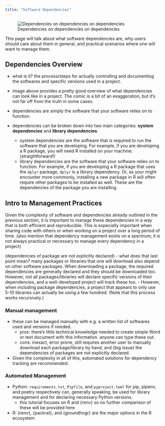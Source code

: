 ```yaml
---
title: "Software Dependencies"
---
```


![Dependencies on dependencies on dependencies](https://imgs.xkcd.com/comics/dependency.png){#fig-dependencies}

This page will talk about what software dependencies are, why users should care about them in general, and practical scenarios where one will want to manage them.

## Dependencies Overview

-   what is it? the process/steps for actually controlling and documenting the softwares and specific versions used in a project.
- image above provides a pretty good overview of what dependencies can look like in a project. The comic is a bit of an exaggeration, but it's not far off from the truth in some cases.

-   dependencies are simply the software that your software relies on to function. 
-   dependencies can be broken down into two main categories: **system dependencies** and **library dependencies**.
    -   system dependencies are the software that is required to run the software that you are developing. For example, if you are developing a R package, you will need R installed on your machine. (straightforward!)
    -   library dependencies are the software that your software relies on to function. For example, if you are developing a R package that uses the `dplyr` package, `dplyr` is a library dependency. Or, as your might encounter more commonly, installing a new package in R will often require other packages to be installed as well. These are the dependencies of the package you are installing.

## Intro to Management Practices


Given the complexity of software and dependencies already outlined in the previous section, it is important to manage these dependencies in a way that is both efficient and reproducible. This is especially important when sharing code with others or when working on a project over a long period of time. (also mention that dependency management exists on a spectrum; it is not always practical or necessary to manage every dependency in a project)

(dependencies of package are not explicitly declared)
-   what does that last point mean? many packages or libraries that one will download also depend on other software packages. When downloading a package, the required dependencies are generally declared and they should be downloaded too. However, not all packages/libraries will declare specific versions of their dependencies, and a well-developed project will track these too.
        -   However, when including package dependencies, a project that appears to only use 5-10 libraries can actually be using a few hundred. (Note that this process works recursively.)
    
### Manual management

-   these can be managed manually with e.g. a written list of softwares used and versions if needed.
    -   pros: there's little technical knowledge needed to create simple Word or text document with this information. anyone can type these out.
    -   cons: inexact, error prone, still requires another user to manually download each package/library by hand, and (big issue) the dependencies of packages are not explicitly declared.
-   Given the complexity in all of this, automated solutions for dependency tracking are recommended.


### Automated Management

-   Python: `requirements.txt`, `Pipfile`, and `pyproject.toml` for pip, pipenv, and poetry respectively can, generally speaking, be used for library management and for declaring necessary Python versions.
    -   this tutorial focuses on R and {renv} so no further comparison of these will be provided here
-   R: {renv}, {packrat}, and {groundhogr} are the major options in the R ecosystem


